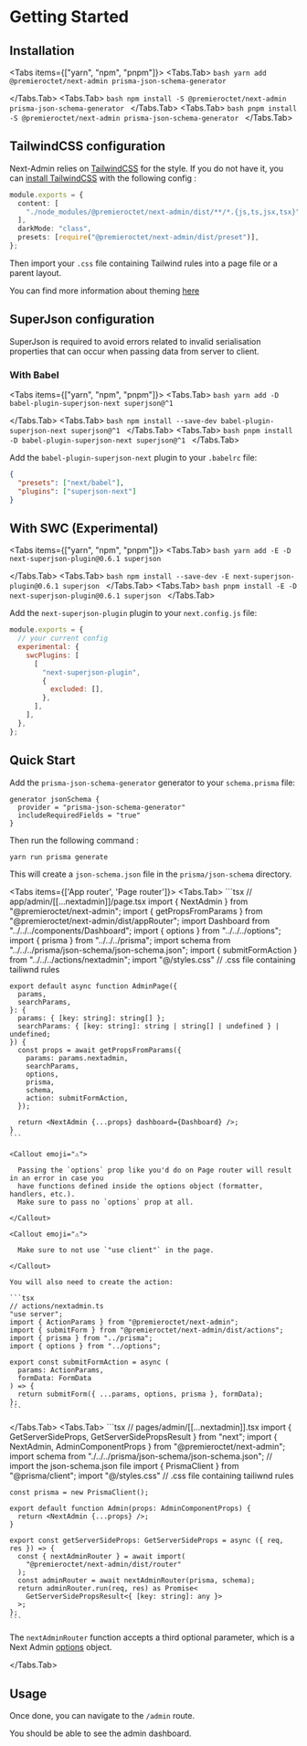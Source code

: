 
# Getting Started

## Installation

<Tabs items={["yarn", "npm", "pnpm"]}>
  <Tabs.Tab>
    ```bash
yarn add @premieroctet/next-admin prisma-json-schema-generator
    ```

  </Tabs.Tab>
  <Tabs.Tab>
    ```bash
npm install -S @premieroctet/next-admin prisma-json-schema-generator
    ```
  </Tabs.Tab>
  <Tabs.Tab>
    ```bash
pnpm install -S @premieroctet/next-admin prisma-json-schema-generator
    ```
  </Tabs.Tab>
</Tabs>

## TailwindCSS configuration

Next-Admin relies on [TailwindCSS](https://tailwindcss.com/) for the style. If you do not have it, you can [install TailwindCSS](https://tailwindcss.com/docs/installation) with the following config :

```typescript
module.exports = {
  content: [
    "./node_modules/@premieroctet/next-admin/dist/**/*.{js,ts,jsx,tsx}",
  ],
  darkMode: "class",
  presets: [require("@premieroctet/next-admin/dist/preset")],
};
```

Then import your `.css` file containing Tailwind rules into a page file or a parent layout.

You can find more information about theming [here](/docs/theming)

## SuperJson configuration

SuperJson is required to avoid errors related to invalid serialisation properties that can occur when passing data from server to client.

### With Babel

<Tabs items={["yarn", "npm", "pnpm"]}>
  <Tabs.Tab>
    ```bash
yarn add -D babel-plugin-superjson-next superjson@^1
    ```

  </Tabs.Tab>
  <Tabs.Tab>
    ```bash
npm install --save-dev babel-plugin-superjson-next superjson@^1
    ```
  </Tabs.Tab>
  <Tabs.Tab>
    ```bash
pnpm install -D babel-plugin-superjson-next superjson@^1
    ```
  </Tabs.Tab>
</Tabs>

Add the `babel-plugin-superjson-next` plugin to your `.babelrc` file:

```json
{
  "presets": ["next/babel"],
  "plugins": ["superjson-next"]
}
```

## With SWC (Experimental)

<Tabs items={["yarn", "npm", "pnpm"]}>
  <Tabs.Tab>
    ```bash
yarn add -E -D next-superjson-plugin@0.6.1 superjson
    ```

  </Tabs.Tab>
  <Tabs.Tab>
    ```bash
npm install --save-dev -E next-superjson-plugin@0.6.1 superjson
    ```
  </Tabs.Tab>
  <Tabs.Tab>
    ```bash
pnpm install -E -D next-superjson-plugin@0.6.1 superjson
    ```
  </Tabs.Tab>
</Tabs>

Add the `next-superjson-plugin` plugin to your `next.config.js` file:

```js
module.exports = {
  // your current config
  experimental: {
    swcPlugins: [
      [
        "next-superjson-plugin",
        {
          excluded: [],
        },
      ],
    ],
  },
};
```

## Quick Start

Add the `prisma-json-schema-generator` generator to your `schema.prisma` file:

```prisma
generator jsonSchema {
  provider = "prisma-json-schema-generator"
  includeRequiredFields = "true"
}
```

Then run the following command :

```bash
yarn run prisma generate
```

This will create a `json-schema.json` file in the `prisma/json-schema` directory.

<Tabs items={['App router', 'Page router']}>
  <Tabs.Tab>
    ```tsx
    // app/admin/[[...nextadmin]]/page.tsx
    import { NextAdmin } from "@premieroctet/next-admin";
    import { getPropsFromParams } from "@premieroctet/next-admin/dist/appRouter";
    import Dashboard from "../../../components/Dashboard";
    import { options } from "../../../options";
    import { prisma } from "../../../prisma";
    import schema from "../../../prisma/json-schema/json-schema.json";
    import { submitFormAction } from "../../../actions/nextadmin";
    import "@/styles.css" // .css file containing tailiwnd rules

    export default async function AdminPage({
      params,
      searchParams,
    }: {
      params: { [key: string]: string[] };
      searchParams: { [key: string]: string | string[] | undefined } | undefined;
    }) {
      const props = await getPropsFromParams({
        params: params.nextadmin,
        searchParams,
        options,
        prisma,
        schema,
        action: submitFormAction,
      });

      return <NextAdmin {...props} dashboard={Dashboard} />;
    }
    ```

    <Callout emoji="⚠️">

      Passing the `options` prop like you'd do on Page router will result in an error in case you
      have functions defined inside the options object (formatter, handlers, etc.).
      Make sure to pass no `options` prop at all.

    </Callout>

    <Callout emoji="⚠️">

      Make sure to not use `"use client"` in the page.

    </Callout>

    You will also need to create the action:

    ```tsx
    // actions/nextadmin.ts
    "use server";
    import { ActionParams } from "@premieroctet/next-admin";
    import { submitForm } from "@premieroctet/next-admin/dist/actions";
    import { prisma } from "../prisma";
    import { options } from "../options";

    export const submitFormAction = async (
      params: ActionParams,
      formData: FormData
    ) => {
      return submitForm({ ...params, options, prisma }, formData);
    };
    ```

  </Tabs.Tab>
  <Tabs.Tab>
    ```tsx
    // pages/admin/[[...nextadmin]].tsx
    import { GetServerSideProps, GetServerSidePropsResult } from "next";
    import { NextAdmin, AdminComponentProps } from "@premieroctet/next-admin";
    import schema from "./../../prisma/json-schema/json-schema.json"; // import the json-schema.json file
    import { PrismaClient } from "@prisma/client";
     import "@/styles.css" // .css file containing tailiwnd rules

    const prisma = new PrismaClient();

    export default function Admin(props: AdminComponentProps) {
      return <NextAdmin {...props} />;
    }

    export const getServerSideProps: GetServerSideProps = async ({ req, res }) => {
      const { nextAdminRouter } = await import(
        "@premieroctet/next-admin/dist/router"
      );
      const adminRouter = await nextAdminRouter(prisma, schema);
      return adminRouter.run(req, res) as Promise<
        GetServerSidePropsResult<{ [key: string]: any }>
      >;
    };
    ```

The `nextAdminRouter` function accepts a third optional parameter, which is a Next Admin [options](/docs/api-docs#next-admin-options) object.

  </Tabs.Tab>
</Tabs>

## Usage

Once done, you can navigate to the `/admin` route.

You should be able to see the admin dashboard.
